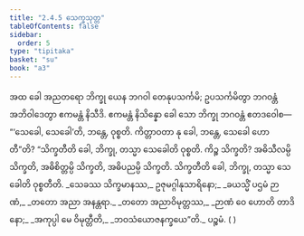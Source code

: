 ```yaml
---
title: "2.4.5 သေက္ခသုတ္တ"
tableOfContents: false
sidebar:
  order: 5
type: "tipitaka"
basket: "su"
book: "a3"
---
```



<DynamicBreadcrumb />

<Division number="86" book="a3" e="ch" v="15" p="232">

<Paragraph number="740" book="a3">
အထ ခေါ အညတရော ဘိက္ခု ယေန ဘဂဝါ တေနုပသင်္ကမိ; ဥပသင်္ကမိတွာ ဘဂဝန္တံ အဘိဝါဒေတွာ ဧကမန္တံ နိသီဒိ. ဧကမန္တံ နိသိန္နော ခေါ သော ဘိက္ခု ဘဂဝန္တံ ဧတဒဝေါစ—
</Paragraph>

<Paragraph number="741" book="a3">
“‘သေခေါ, သေခေါ’တိ, ဘန္တေ, ဝုစ္စတိ. ကိတ္တာဝတာ နု ခေါ, ဘန္တေ, သေခေါ ဟောတီ”တိ? “သိက္ခတီတိ ခေါ, ဘိက္ခု, တသ္မာ သေခေါတိ ဝုစ္စတိ. ကိဉ္စ သိက္ခတိ? အဓိသီလမ္ပိ သိက္ခတိ, အဓိစိတ္တမ္ပိ သိက္ခတိ, အဓိပညမ္ပိ သိက္ခတိ. သိက္ခတီတိ ခေါ, ဘိက္ခု, တသ္မာ သေခေါတိ ဝုစ္စတီတိ.
</Paragraph>

<Paragraph number="742" type="verses" book="a3">
_သေခဿ သိက္ခမာနဿ,_  
ဥဇုမဂ္ဂါနုသာရိနော;_  
_ခယသ္မိံ ပဌမံ ဉာဏံ,_  
_တတော အညာ အနန္တရာ._  

</Paragraph>

<Paragraph number="743" type="verses" book="a3">
_တတော အညာဝိမုတ္တဿ,_  
_ဉာဏံ ဝေ ဟောတိ တာဒိနော;_  
_အကုပ္ပါ မေ ဝိမုတ္တီတိ,_  
_ဘဝသံယောဇနက္ခယေ”တိ._  


</Paragraph>
</Division>

<Paragraph number="744" type="center" book="a3">
ပဉ္စမံ. ( )
</Paragraph>